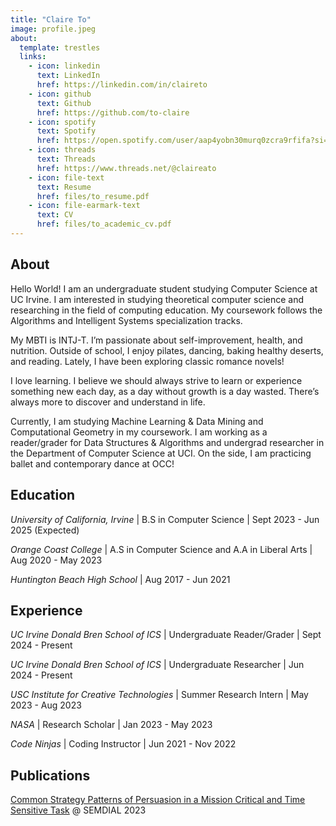 ```yaml
---
title: "Claire To"
image: profile.jpeg
about:
  template: trestles
  links:
    - icon: linkedin
      text: LinkedIn
      href: https://linkedin.com/in/claireto
    - icon: github
      text: Github
      href: https://github.com/to-claire
    - icon: spotify
      text: Spotify
      href: https://open.spotify.com/user/aap4yobn30murq0zcra9rfifa?si=65fa5e7b18e448c6
    - icon: threads
      text: Threads
      href: https://www.threads.net/@claireato
    - icon: file-text
      text: Resume
      href: files/to_resume.pdf
    - icon: file-earmark-text
      text: CV
      href: files/to_academic_cv.pdf
---
```


## About

Hello World! I am an undergraduate student studying Computer Science at UC Irvine. I am interested in studying theoretical computer science and researching in the field of computing education. My coursework follows the Algorithms and Intelligent Systems specialization tracks.

My MBTI is INTJ-T. I'm passionate about self-improvement, health, and nutrition. Outside of school, I enjoy pilates, dancing, baking healthy deserts, and reading. Lately, I have been exploring classic romance novels!

I love learning. I believe we should always strive to learn or experience something new each day, as a day without growth is a day wasted. There's always more to discover and understand in life. 

Currently, I am studying Machine Learning & Data Mining and Computational Geometry in my coursework. I am working as a reader/grader for Data Structures & Algorithms and undergrad researcher in the Department of Computer Science at UCI. On the side, I am practicing ballet and contemporary dance at OCC!

## Education

*University of California, Irvine* \| B.S in Computer Science \| Sept 2023 - Jun 2025 (Expected)

*Orange Coast College* \| A.S in Computer Science and A.A in Liberal Arts \| Aug 2020 - May 2023

*Huntington Beach High School* \| Aug 2017 - Jun 2021

## Experience

*UC Irvine Donald Bren School of ICS* \| Undergraduate Reader/Grader \| Sept 2024 - Present

*UC Irvine Donald Bren School of ICS* \| Undergraduate Researcher \| Jun 2024 - Present

*USC Institute for Creative Technologies* \| Summer Research Intern \| May 2023 - Aug 2023

*NASA* \| Research Scholar \| Jan 2023 - May 2023

*Code Ninjas* \| Coding Instructor \| Jun 2021 - Nov 2022

## Publications

[Common Strategy Patterns of Persuasion in a Mission Critical and Time Sensitive Task](https://www.semdial.org/anthology/papers/Z/Z23/Z23-4019/) @ SEMDIAL 2023

<!-- To learn more about Quarto websites visit <https://quarto.org/docs/websites> -->
